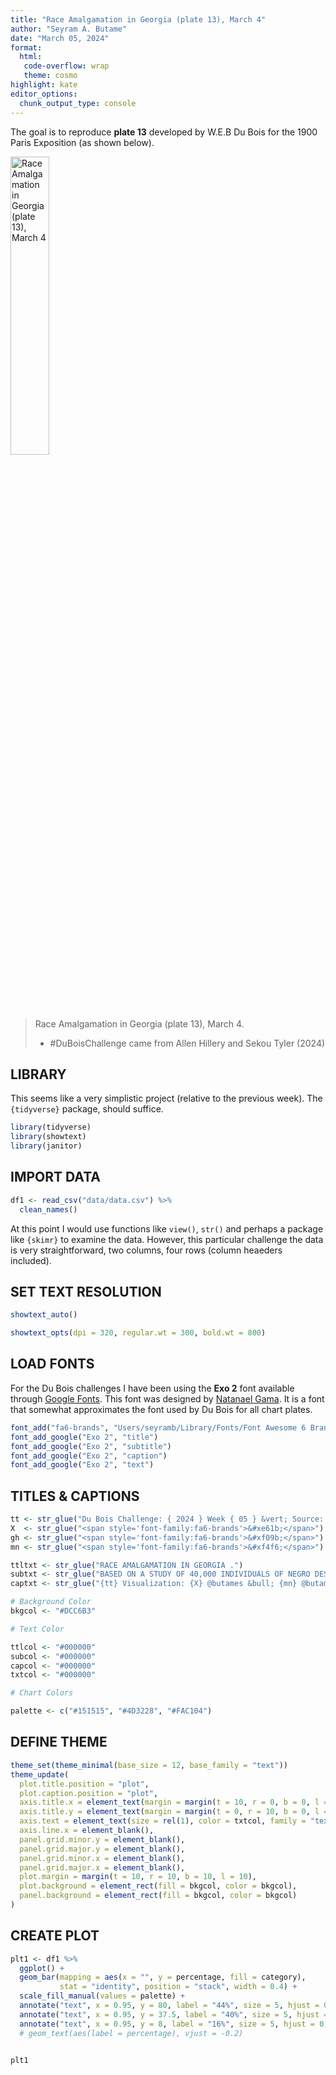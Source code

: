 ```yaml
---
title: "Race Amalgamation in Georgia (plate 13), March 4"
author: "Seyram A. Butame"
date: "March 05, 2024"
format:
  html: 
   code-overflow: wrap
   theme: cosmo
highlight: kate
editor_options:
  chunk_output_type: console
---
```


The goal is to reproduce **plate 13** developed by W.E.B Du Bois  for the 1900 Paris Exposition (as shown below).

<img
  src="https://raw.githubusercontent.com/butames/tidytuesday/main/otherprojects/2024duboisviz/challenge05/img/original-plate-13.jpg"
  alt="Race Amalgamation in Georgia (plate 13), March 4"
  title="Race Amalgamation in Georgia (plate 13), March 4" 
  height="35%"/>
<blockquote>
  <p>
    Race Amalgamation in Georgia (plate 13), March 4.
  </p>
  <footer>- #DuBoisChallenge came from Allen Hillery and Sekou Tyler (2024)</cite></footer>
</blockquote>



## LIBRARY

This seems like a very simplistic project (relative to the previous week). The `{tidyverse}` package, should suffice.

```r

library(tidyverse)
library(showtext)
library(janitor)

```

## IMPORT DATA

```r

df1 <- read_csv("data/data.csv") %>%
  clean_names()

```

At this point I would use functions like `view()`, `str()` and perhaps a package like `{skimr}` to examine the data. However, this particular challenge the data is very straightforward, two columns, four rows (column heaeders included). 

## SET TEXT RESOLUTION


```r

showtext_auto()

showtext_opts(dpi = 320, regular.wt = 300, bold.wt = 800)

```

## LOAD FONTS

For the Du Bois challenges I have been using the **Exo 2** font available through [Google Fonts](https://fonts.google.com/specimen/Exo+2?query=exo+2). This font was designed by [Natanael Gama](https://fonts.google.com/?query=Natanael+Gama). It is a font that somewhat approximates the font used by Du Bois for all chart plates.

```r

font_add("fa6-brands", "Users/seyramb/Library/Fonts/Font Awesome 6 Brands-Regular-400.otf") 
font_add_google("Exo 2", "title")
font_add_google("Exo 2", "subtitle")
font_add_google("Exo 2", "caption")
font_add_google("Exo 2", "text")

```

## TITLES & CAPTIONS

```r
tt <- str_glue("Du Bois Challenge: { 2024 } Week { 05 } &vert; Source: Allen Hillery and Sekou Tyler<br>")
X  <- str_glue("<span style='font-family:fa6-brands'>&#xe61b;</span>")   
gh <- str_glue("<span style='font-family:fa6-brands'>&#xf09b;</span>")
mn <- str_glue("<span style='font-family:fa6-brands'>&#xf4f6;</span>")

ttltxt <- str_glue("RACE AMALGAMATION IN GEORGIA .")
subtxt <- str_glue("BASED ON A STUDY OF 40,000 INDIVIDUALS OF NEGRO DESCENT.")
captxt <- str_glue("{tt} Visualization: {X} @butames &bull; {mn} @butames(mastodon.cloud) Code: {gh} butames &bull; Tools: #rstats #ggplot2")

```



```r

# Background Color
bkgcol <- "#DCC6B3"

# Text Color

ttlcol <- "#000000"
subcol <- "#000000"
capcol <- "#000000"
txtcol <- "#000000"

# Chart Colors

palette <- c("#151515", "#4D3228", "#FAC104")

```


## DEFINE THEME

```r
theme_set(theme_minimal(base_size = 12, base_family = "text"))
theme_update(
  plot.title.position = "plot",
  plot.caption.position = "plot",
  axis.title.x = element_text(margin = margin(t = 10, r = 0, b = 0, l = 0), size = rel(1), color = txtcol, family = "text", face = "bold"),
  axis.title.y = element_text(margin = margin(t = 0, r = 10, b = 0, l = 0), size = rel(1), color = txtcol, family = "text", face = "bold"),
  axis.text = element_text(size = rel(1), color = txtcol, family = "text"),
  axis.line.x = element_blank(),
  panel.grid.minor.y = element_blank(),
  panel.grid.major.y = element_blank(),
  panel.grid.minor.x = element_blank(),
  panel.grid.major.x = element_blank(),
  plot.margin = margin(t = 10, r = 10, b = 10, l = 10),
  plot.background = element_rect(fill = bkgcol, color = bkgcol),
  panel.background = element_rect(fill = bkgcol, color = bkgcol)
)

```

## CREATE PLOT

```r

plt1 <- df1 %>%
  ggplot() +
  geom_bar(mapping = aes(x = "", y = percentage, fill = category),
           stat = "identity", position = "stack", width = 0.4) +
  scale_fill_manual(values = palette) +
  annotate("text", x = 0.95, y = 80, label = "44%", size = 5, hjust = 0, colour = "#FFFFFF") +
  annotate("text", x = 0.95, y = 37.5, label = "40%", size = 5, hjust = 0, colour = "#990000") +
  annotate("text", x = 0.95, y = 8, label = "16%", size = 5, hjust = 0, colour = "#000000") 
  # geom_text(aes(label = percentage), vjust = -0.2)
  

plt1 

```




